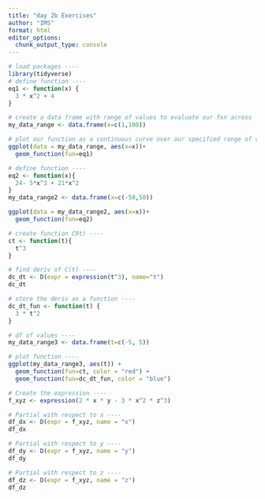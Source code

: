 ```yaml
---
title: "day 2b Exercises"
author: "IMS"
format: html
editor_options: 
  chunk_output_type: console
---
```


```r
# load packages ----
library(tidyverse)
# define function ----
eq1 <- function(x) {
  3 * x^2 + 4
}

# create a data frame with range of values to evaluate our fxn across
my_data_range <- data.frame(x=c(1,100))

# plot our function as a continuous curve over our specified range of values in our df ----
ggplot(data = my_data_range, aes(x=x))+
  geom_function(fun=eq1)
```

```r
# define function ----
eq2 <- function(x){
  24- 5*x^3 + 21*x^2
}
my_data_range2 <- data.frame(x=c(-50,50))

ggplot(data = my_data_range2, aes(x=x))+
  geom_function(fun=eq2)
```

```r
# create function C9t) ----
ct <- function(t){
  t^3
}

# find deriv of C(t) ----
dc_dt <- D(expr = expression(t^3), name="t")
dc_dt

# store the deriv as a function ----
dc_dt_fun <- function(t) {
  3 * t^2
}

# df of values ----
my_data_range3 <- data.frame(t=c(-5, 5))

# plot function ----
ggplot(my_data_range3, aes(t)) +
  geom_function(fun=ct, color = "red") +
  geom_function(fun=dc_dt_fun, color = "blue")
```

```r

# Create the expression ----
f_xyz <- expression(2 * x * y - 3 * x^2 * z^3)

# Partial with respect to x ----
df_dx <- D(expr = f_xyz, name = "x")
df_dx

# Partial with respect to y ----
df_dy <- D(expr = f_xyz, name = "y")
df_dy

# Partial with respect to z ----
df_dz <- D(expr = f_xyz, name = "z")
df_dz
```

